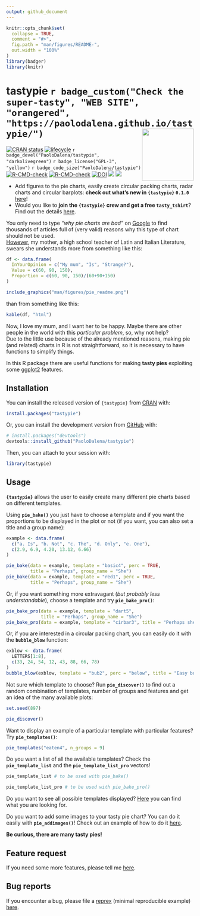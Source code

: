 ```yaml
---
output: github_document
---
```


<!-- README.md is generated from README.Rmd. Please edit that file -->

```r
knitr::opts_chunk$set(
  collapse = TRUE,
  comment = "#>",
  fig.path = "man/figures/README-",
  out.width = "100%"
)
library(badger)
library(knitr)
```

# tastypie `r badge_custom("Check the super-tasty", "WEB SITE", "orangered", "https://paolodalena.github.io/tastypie/")` <img src="man/figures/logo.png" align="right" height="139" />

<!-- badges: start -->
[![CRAN status](https://www.r-pkg.org/badges/version/tastypie)](https://CRAN.R-project.org/package=tastypie)
[![lifecycle](https://img.shields.io/badge/lifecycle-maturing-blue.svg)](https://lifecycle.r-lib.org/articles/stages.html)
`r badge_devel("PaoloDalena/tastypie", "darkolivegreen")`
`r badge_license("GPL-3", "yellow")`
`r badge_code_size("PaoloDalena/tastypie")`
[![R-CMD-check](https://github.com/PaoloDalena/tastypie/workflows/R-CMD-check/badge.svg)](https://github.com/PaoloDalena/tastypie/actions)
[![R-CMD-check](https://github.com/PaoloDalena/tastypie/actions/workflows/R-CMD-check.yaml/badge.svg)](https://github.com/PaoloDalena/tastypie/actions/workflows/R-CMD-check.yaml)
[![DOI](https://zenodo.org/badge/DOI/10.32614/cran.package.tastypie.svg)](https://doi.org/10.32614/cran.package.tastypie)
[![](https://cranlogs.r-pkg.org/badges/tastypie)](https://cran.rstudio.com/web/packages/tastypie/index.html)
[![](https://cranlogs.r-pkg.org/badges/grand-total/tastypie)](https://cranlogs.r-pkg.org/badges/grand-total/tastypie)

<!-- badges: end -->

* Add figures to the pie charts, easily create circular packing charts, radar charts and circular barplots: **check out what's new in `{tastypie}` `0.1.0`** [here](https://paolodalena.github.io/tastypie/news/index.html)!
* Would you like to **join the `{tastypie}` crew and get a free `tasty_tshirt`**? Find out the details [here](https://paolodalena.github.io/tastypie/articles/tasty_tshirts.html).




You only need to type *"why pie charts are bad"* on [Google](https://www.google.com/search?q=why+pie+charts+are+bad) to find thousands of articles full of (very valid) reasons why this type of chart should not be used.  
[However](https://github.com/PaoloDalena/tastypie/blob/main/meme.jpeg), my mother, a high school teacher of Latin and Italian Literature, swears she understands more from something like this:

```r
df <- data.frame(
  InYourOpinion = c("My mum", "Is", "Strange?"),
  Value = c(60, 90, 150),
  Proportion = c(60, 90, 150)/(60+90+150)
)
```

```r
include_graphics("man/figures/pie_readme.png")
```

than from something like this:

```r
kable(df, "html")
```

Now, I love my mum, and I want her to be happy. Maybe there are other people in the world with this *particular problem*, so, why not help?  
Due to the little use because of the already mentioned reasons, making pie (and related) charts in R is not straightforward, so it is necessary to have functions to simplify things.  
  
In this R package there are useful functions for making **tasty pies** exploiting some [ggplot2](https://ggplot2.tidyverse.org/) features.

## Installation

You can install the released version of `{tastypie}` from [CRAN](https://CRAN.R-project.org) with:

```r
install.packages("tastypie")
```

Or, you can install the development version from [GitHub](https://github.com/) with:

``` r
# install.packages("devtools")
devtools::install_github("PaoloDalena/tastypie")
```

Then, you can attach to your session with:

```r
library(tastypie)
```


## Usage

**`{tastypie}`** allows the user to easily create many different pie charts based on different templates.  
  
Using **`pie_bake()`** you just have to choose a template and if you want the proportions to be displayed in the plot or not (if you want, you can also set a title and a group name):

```r
example <- data.frame(
  c("a. Is", "b. Not", "c. The", "d. Only", "e. One"),
  c(2.9, 6.9, 4.20, 13.12, 6.66)
)

pie_bake(data = example, template = "basic4", perc = TRUE,
         title = "Perhaps", group_name = "She")
pie_bake(data = example, template = "red1", perc = TRUE,
         title = "Perhaps", group_name = "She")
```

Or, if you want something more extravagant (*but probably less understandable*), choose a template and try **`pie_bake_pro()`**:

```r
pie_bake_pro(data = example, template = "dart5",
             title = "Perhaps", group_name = "She")
pie_bake_pro(data = example, template = "cirbar3", title = "Perhaps she")
```

Or, if you are interested in a circular packing chart, you can easily do it with the **`bubble_blow`** function:

```r
exblow <- data.frame(
  LETTERS[1:8],
  c(33, 24, 54, 12, 43, 88, 66, 78)
)
bubble_blow(exblow, template = "bub2", perc = "below", title = "Easy bubbles:")
```

Not sure which template to choose? Run **`pie_discover()`** to find out a random combination of templates, number of groups and features and get an idea of the many available plots:  
  
```r
set.seed(897)
```
```r
pie_discover()
```

Want to display an example of a particular template with particular features? Try **`pie_templates()`**:

```r
pie_templates("eaten4", n_groups = 9)
```


Do you want a list of all the available templates? Check the **`pie_template_list`** and the **`pie_template_list_pro`** vectors!
```r
pie_template_list # to be used with pie_bake()

pie_template_list_pro # to be used with pie_bake_pro()
```

Do you want to see all possible templates displayed? [Here](https://paolodalena.github.io/tastypie/articles/available_templates.html) you can find what you are looking for.

Do you want to add some images to your tasty pie chart? You can do it easily with **`pie_addimages()`**! Check out an example of how to do it [here](https://paolodalena.github.io/tastypie/articles/available_templates.html#example-of-usage-of-pie-addimages-).

**Be curious, there are many tasty pies!**

## Feature request
If you need some more features, please tell me 
[here](https://github.com/PaoloDalena/tastypie/issues).


## Bug reports
If you encounter a bug, please file a
[reprex](https://github.com/tidyverse/reprex)
(minimal reproducible example)
[here](https://github.com/PaoloDalena/tastypie/issues).

